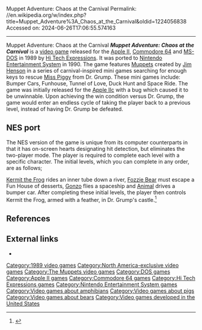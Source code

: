 Muppet Adventure: Chaos at the Carnival
Permalink: //en.wikipedia.org/w/index.php?title=Muppet_Adventure%3A_Chaos_at_the_Carnival&oldid=1224056838
Accessed on: 2024-06-26T17:06:55.574163



------
Muppet Adventure: Chaos at the Carnival
{{Short description|1990 The Muppets video game}}{{one source|date=June 2023}}
{{Infobox video game
| title      = Muppet Adventure:<br>Chaos at the Carnival
| image      = Muppet Adventure Chaos at the Carnival Cover.jpg
| caption    = Box art for NES version
| developer  = Mind's Eye
| publisher  = [[Hi Tech Expressions]]
| designer   =
| programmer =
| artist     =
| composer   = Dennis Intravia
| series     = ''[[The Muppets]]''
| released   = {{vgrelease|NA|1989|NA|November 1990 (NES)}}
| genre      = [[Action game|Action]]
| modes      = [[Single-player video game|Single-player]], [[multiplayer]]
| platforms  = [[Apple II]], [[Commodore 64]], [[MS-DOS]], [[Nintendo Entertainment System|NES]]
}}
'''''Muppet Adventure: Chaos at the Carnival''''' is a [[video game]] released for the [[Apple II]], [[Commodore 64]] and [[MS-DOS]] in 1989 by [[Hi Tech Expressions]]. It was ported to [[Nintendo Entertainment System]] in 1990. The game features [[The Muppets|Muppets]] created by [[Jim Henson]] in a series of carnival-inspired mini games searching for enough keys to rescue [[Miss Piggy]] from Dr. Grump. These mini games include: Bumper Cars, Funhouse, Tunnel of Love, Duck Hunt and Space Ride. The game was initially released for the [[Apple IIc]] with a bug which caused it to be unwinnable.{{citation needed|date=February 2015}} Upon achieving the win condition versus Dr. Grump, the game would enter an endless cycle of taking the player back to a previous level, instead of having Dr. Grump be defeated.

==NES port==
The NES version of the game is unique from its computer counterparts in that it has on-screen hearts designating hit detection, but eliminates the two-player mode. The player is required to complete each level with a specific character. The initial levels, which you can complete in any order, are as follows;

[[Kermit the Frog]] rides an inner tube down a river, [[Fozzie Bear]] must escape a Fun House of desserts, [[Gonzo (Muppet)|Gonzo]] flies a spaceship and [[Animal (Muppet)|Animal]] drives a bumper car. After completing these initial levels, the player then controls Kermit the Frog, armed with a feather, in Dr. Grump's castle.<ref>{{Cite web |title=Muppet Adventure: Chaos at the Carnival (NES) review |url=https://www.honestgamers.com/1453/nes/muppet-adventure-chaos-at-the-carnival/review.html |access-date=2023-06-13 |website=www.honestgamers.com}}</ref>

==References==
{{Reflist}}

==External links==
* {{moby game|id=/jim-hensons-muppet-adventure-no-1-chaos-at-the-carnival}}

{{The Muppets}}

[[Category:1989 video games]]
[[Category:North America-exclusive video games]]
[[Category:The Muppets video games]]
[[Category:DOS games]]
[[Category:Apple II games]]
[[Category:Commodore 64 games]]
[[Category:Hi Tech Expressions games]]
[[Category:Nintendo Entertainment System games]]
[[Category:Video games about amphibians]]
[[Category:Video games about pigs]]
[[Category:Video games about bears]]
[[Category:Video games developed in the United States]]

{{videogame-stub}}